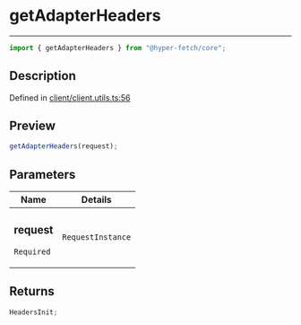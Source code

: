 # getAdapterHeaders

<div class="api-docs__separator" data-reactroot="">

---

</div><div class="api-docs__import" data-reactroot="">

```ts
import { getAdapterHeaders } from "@hyper-fetch/core";
```

</div><div class="api-docs__section">

## Description

</div><div class="api-docs__description"><span class="api-docs__do-not-parse">

</span></div><p class="api-docs__definition">

Defined in
[client/client.utils.ts:56](https://github.com/BetterTyped/hyper-fetch/blob/c44d728f/packages/core/src/client/client.utils.ts#L56)

</p><div class="api-docs__section">

## Preview

</div><div class="api-docs__preview fn">

```ts
getAdapterHeaders(request);
```

</div><div class="api-docs__section">

## Parameters

</div>
<div class="api-docs__parameters">
<table>
<thead><tr><th>Name</th><th>Details</th></tr></thead>
<tbody><tr param-data="request"><td class="api-docs__param-name required">

### request

`Required`

</td><td class="api-docs__param-type">

`RequestInstance`

</td></tr></tbody></table></div><div class="api-docs__section">

## Returns

</div><div class="api-docs__returns">

```ts
HeadersInit;
```

</div>

